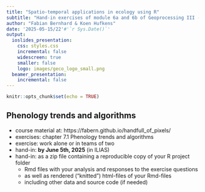 ```yaml
---
title: "Spatio-temporal applications in ecology using R"
subtitle: "Hand-in exercises of module 6a and 6b of Geoprocessing III - 2025"
author: "Fabian Bernhard & Koen Hufkens"
date: '2025-05-15/22'#'`r Sys.Date()`'
output:
  ioslides_presentation:
    css: styles.css
    incremental: false
    widescreen: true
    smaller: false
    logo: images/geco_logo_small.png
  beamer_presentation:
    incremental: false
---
```


```r
knitr::opts_chunk$set(echo = TRUE)
```


## Phenology trends and algorithms

- course material at: https://fabern.github.io/handfull_of_pixels/
- exercises: chapter 7.1 Phenology trends and algorithms
- exercise: work alone or in teams of two
- hand-in: **by June 5th, 2025** (in ILIAS)
- hand-in: as a zip file containing a reproducible copy of your R project folder
  - Rmd files with your analysis and responses to the exercise questions
  - as well as rendered ("knitted") html-files of your Rmd-files
  - including other data and source code (if needed)

